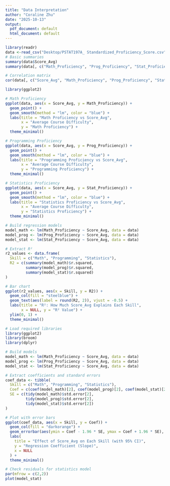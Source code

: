 ```yaml
---
title: "Data Interpretation"
author: "Coraline Zhu"
date: "2025-10-13"
output:
  pdf_document: default
  html_document: default
---
```


```r
library(readr)
data <-read_csv("Desktop/PSTAT197A_ Standardized_Proficiency_Score.csv")
# Basic summaries
summary(data$Score_Avg)
summary(data[, c("Math_Proficiency", "Prog_Proficiency", "Stat_Proficiency")])

# Correlation matrix
cor(data[, c("Score_Avg", "Math_Proficiency", "Prog_Proficiency", "Stat_Proficiency")])

```
```r
library(ggplot2)

# Math Proficiency
ggplot(data, aes(x = Score_Avg, y = Math_Proficiency)) +
  geom_point() +
  geom_smooth(method = "lm", color = "blue") +
  labs(title = "Math Proficiency vs Score_Avg",
       x = "Average Course Difficulty",
       y = "Math Proficiency") +
  theme_minimal()

# Programming Proficiency
ggplot(data, aes(x = Score_Avg, y = Prog_Proficiency)) +
  geom_point() +
  geom_smooth(method = "lm", color = "blue") +
  labs(title = "Programming Proficiency vs Score_Avg",
       x = "Average Course Difficulty",
       y = "Programming Proficiency") +
  theme_minimal()

# Statistics Proficiency
ggplot(data, aes(x = Score_Avg, y = Stat_Proficiency)) +
  geom_point() +
  geom_smooth(method = "lm", color = "blue") +
  labs(title = "Statistics Proficiency vs Score_Avg",
       x = "Average Course Difficulty",
       y = "Statistics Proficiency") +
  theme_minimal()

```

```r
# Build regression models
model_math <- lm(Math_Proficiency ~ Score_Avg, data = data)
model_prog <- lm(Prog_Proficiency ~ Score_Avg, data = data)
model_stat <- lm(Stat_Proficiency ~ Score_Avg, data = data)

# Extract R²
r2_values <- data.frame(
  Skill = c("Math", "Programming", "Statistics"),
  R2 = c(summary(model_math)$r.squared,
         summary(model_prog)$r.squared,
         summary(model_stat)$r.squared)
)

# Bar chart
ggplot(r2_values, aes(x = Skill, y = R2)) +
  geom_col(fill = "steelblue") +
  geom_text(aes(label = round(R2, 2)), vjust = -0.5) +
  labs(title = "R²: How Much Score_Avg Explains Each Skill",
       x = NULL, y = "R² Value") +
  ylim(0, 1) +
  theme_minimal()

```

```r
# Load required libraries
library(ggplot2)
library(broom)
library(dplyr)

# Build models
model_math <- lm(Math_Proficiency ~ Score_Avg, data = data)
model_prog <- lm(Prog_Proficiency ~ Score_Avg, data = data)
model_stat <- lm(Stat_Proficiency ~ Score_Avg, data = data)

# Extract coefficients and standard errors
coef_data <- tibble(
  Skill = c("Math", "Programming", "Statistics"),
  Coef = c(coef(model_math)[2], coef(model_prog)[2], coef(model_stat)[2]),
  SE = c(tidy(model_math)$std.error[2],
         tidy(model_prog)$std.error[2],
         tidy(model_stat)$std.error[2])
)

# Plot with error bars
ggplot(coef_data, aes(x = Skill, y = Coef)) +
  geom_col(fill = "darkorange") +
  geom_errorbar(aes(ymin = Coef - 1.96 * SE, ymax = Coef + 1.96 * SE), width = 0.2) +
  labs(
    title = "Effect of Score_Avg on Each Skill (with 95% CI)",
    y = "Regression Coefficient (Slope)",
    x = NULL
  ) +
  theme_minimal()


```
```r
# Check residuals for statistics model
par(mfrow = c(2,2))
plot(model_stat)

```

